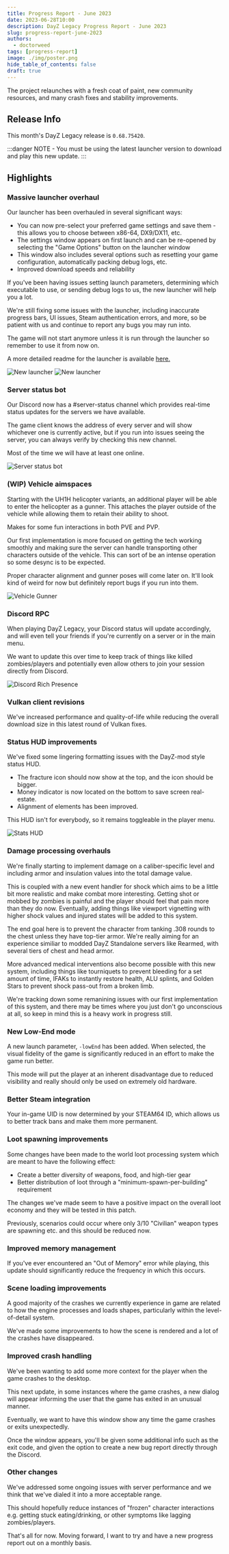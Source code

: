 ```yaml
---
title: Progress Report - June 2023
date: 2023-06-28T10:00
description: DayZ Legacy Progress Report - June 2023
slug: progress-report-june-2023
authors:
  - doctorweed
tags: [progress-report]
image: ./img/poster.png
hide_table_of_contents: false
draft: true
---
```


<head>
  <meta name="twitter:card" content="summary_large_image" />
</head>

The project relaunches with a fresh coat of paint, new community resources, and many crash fixes and stability improvements. 

<!--truncate-->

## Release Info

This month's DayZ Legacy release is `0.68.75420`.

<div className="row markdownMarginBottom">
  <div className="col col--6">
    <LauncherDownloadLink />
  </div>
</div>

:::danger
NOTE - You must be using the latest launcher version to download and play this new update.
:::

## Highlights

### Massive launcher overhaul 

Our launcher has been overhauled in several significant ways:
- You can now pre-select your preferred game settings and save them - this allows you to choose between x86-64, DX9/DX11, etc.
- The settings window appears on first launch and can be re-opened by selecting the "Game Options" button on the launcher window
- This window also includes several options such as resetting your game configuration, automatically packing debug logs, etc. 
- Improved download speeds and reliability 

If you've been having issues setting launch parameters, determining which executable to use, or sending debug logs to us, the new launcher will help you a lot.

We're still fixing some issues with the launcher, including inaccurate progress bars, UI issues, Steam authentication errors, and more, so be patient with us and continue to report any bugs you may run into.

The game will not start anymore unless it is run through the launcher so remember to use it from now on.

A more detailed readme for the launcher is available [here.](https://github.com/DayZLegacyDev/DayZ-Legacy-Launcher)

![New launcher](./img/Launcher1.png)
![New launcher](./img/Launcher2.png)

### Server status bot

Our Discord now has a #server-status channel which provides real-time status updates for the servers we have available.

The game client knows the address of every server and will show whichever one is currently active, but if you run into issues seeing the server, you can always verify by checking this new channel.

Most of the time we will have at least one online.

<div style={{textAlign: 'center'}}>

![Server status bot](./img/ServerStatus.png)
</div>

### (WIP) Vehicle aimspaces

Starting with the UH1H helicopter variants, an additional player will be able to enter the helicopter as a gunner. This attaches the player outside of the vehicle while allowing them to retain their ability to shoot.

Makes for some fun interactions in both PVE and PVP. 

Our first implementation is more focused on getting the tech working smoothly and making sure the server can handle transporting other characters outside of the vehicle. This can sort of be an intense operation so some desync is to be expected.

Proper character alignment and gunner poses will come later on. It'll look kind of weird for now but definitely report bugs if you run into them.

![Vehicle Gunner](./img/GunnerPos.png)

### Discord RPC 

When playing DayZ Legacy, your Discord status will update accordingly, and will even tell your friends if you're currently on a server or in the main menu.

We want to update this over time to keep track of things like killed zombies/players and potentially even allow others to join your session directly from Discord.
<div style={{textAlign: 'center'}}>

![Discord Rich Presence](./img/DiscordRPC.png)

</div>

### Vulkan client revisions

We've increased performance and quality-of-life while reducing the overall download size in this latest round of Vulkan fixes.

### Status HUD improvements

We've fixed some lingering formatting issues with the DayZ-mod style status HUD.
- The fracture icon should now show at the top, and the icon should be bigger.
- Money indicator is now located on the bottom to save screen real-estate. 
- Alignment of elements has been improved.

This HUD isn't for everybody, so it remains toggleable in the player menu. 
<div style={{textAlign: 'center'}}>

![Stats HUD](./img/StatHUD.png)

</div>

### Damage processing overhauls

We're finally starting to implement damage on a caliber-specific level and including armor and insulation values into the total damage value.

This is coupled with a new event handler for shock which aims to be a little bit more realistic and make combat more interesting. Getting shot or mobbed by zombies is painful and the player should feel that pain more than they do now. Eventually, adding things like viewport vignetting with higher shock values and injured states will be added to this system.

The end goal here is to prevent the character from tanking .308 rounds to the chest unless they have top-tier armor. We're really aiming for an experience similiar to modded DayZ Standalone servers like Rearmed, with several tiers of chest and head armor.

More advanced medical interventions also become possible with this new system, including things like tourniquets to prevent bleeding for a set amount of time, IFAKs to instantly restore health, ALU splints, and Golden Stars to prevent shock pass-out from a broken limb.

We're tracking down some remanining issues with our first implementation of this system, and there may be times where you just don't go unconscious at all, so keep in mind this is a heavy work in progress still.

### New Low-End mode

A new launch parameter, `-lowEnd` has been added. When selected, the visual fidelity of the game is significantly reduced in an effort to make the game run better.

This mode will put the player at an inherent disadvantage due to reduced visibility and really should only be used on extremely old hardware.

### Better Steam integration

Your in-game UID is now determined by your STEAM64 ID, which allows us to better track bans and make them more permanent.

### Loot spawning improvements
Some changes have been made to the world loot processing system which are meant to have the following effect:
- Create a better diversity of weapons, food, and high-tier gear 
- Better distribution of loot through a "minimum-spawn-per-building" requirement

The changes we've made seem to have a positive impact on the overall loot economy and they will be tested in this patch.

Previously, scenarios could occur where only 3/10 "Civilian" weapon types are spawning etc. and this should be reduced now. 

### Improved memory management

If you've ever encountered an "Out of Memory" error while playing, this update should significantly reduce the frequency in which this occurs.

### Scene loading improvements

A good majority of the crashes we currently experience in game are related to how the engine processes and loads shapes, particularly within the level-of-detail system.

We've made some improvements to how the scene is rendered and a lot of the crashes have disappeared.

### Improved crash handling 

We've been wanting to add some more context for the player when the game crashes to the desktop. 

This next update, in some instances where the game crashes, a new dialog will appear informing the user that the game has exited in an unusual manner.

Eventually, we want to have this window show any time the game crashes or exits unexpectedly. 

Once the window appears, you'll be given some additional info such as the exit code, and given the option to create a new bug report directly through the Discord.

### Other changes

We've addressed some ongoing issues with server performance and we think that we've dialed it into a more acceptable range. 

This should hopefully reduce instances of "frozen" character interactions e.g. getting stuck eating/drinking, or other symptoms like lagging zombies/players.

That's all for now. Moving forward, I want to try and have a new progress report out on a monthly basis.
